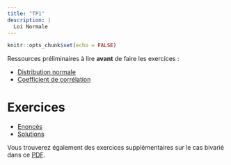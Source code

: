 ```yaml
---
title: "TP1"
description: |
  Loi Normale
---
```


```r
knitr::opts_chunk$set(echo = FALSE)
```

Ressources préliminaires à lire **avant** de faire les exercices :

- [Distribution normale](https://statsandr.com/blog/do-my-data-follow-a-normal-distribution-a-note-on-the-most-widely-used-distribution-and-how-to-test-for-normality-in-r/)
- [Coefficient de corrélation](https://statsandr.com/blog/correlation-coefficient-and-correlation-test-in-r/)

# Exercices

- [Enoncés](files/LESPO2102_TP5_enonce.pdf)
- [Solutions](files/LESPO2102_TP5_soletudiant.pdf)

Vous trouverez également des exercices supplémentaires sur le cas bivarié dans ce [PDF](files/LESPO2102_exosupp.pdf).
